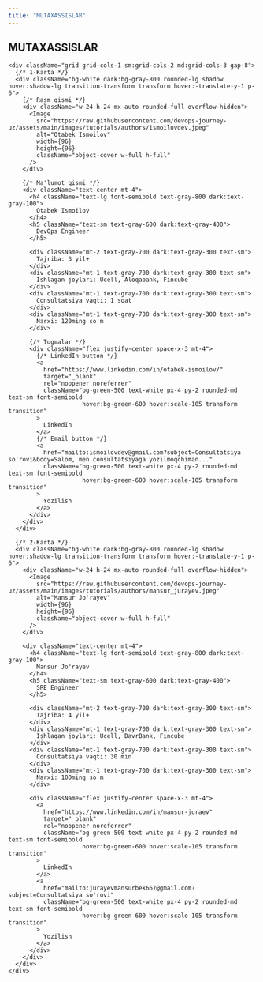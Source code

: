 ```yaml
---
title: "MUTAXASSISLAR"
---
```



<section className="py-10">
  <div className="max-w-6xl mx-auto px-4">
    <h2 className="text-center text-3xl font-bold text-gray-800 dark:text-white mb-8">
      MUTAXASSISLAR
    </h2>

    <div className="grid grid-cols-1 sm:grid-cols-2 md:grid-cols-3 gap-8">
      {/* 1-Karta */}
      <div className="bg-white dark:bg-gray-800 rounded-lg shadow hover:shadow-lg transition-transform transform hover:-translate-y-1 p-6">
        {/* Rasm qismi */}
        <div className="w-24 h-24 mx-auto rounded-full overflow-hidden">
          <Image
            src="https://raw.githubusercontent.com/devops-journey-uz/assets/main/images/tutorials/authors/ismoilovdev.jpeg" 
            alt="Otabek Ismoilov"
            width={96}
            height={96}
            className="object-cover w-full h-full"
          />
        </div>

        {/* Ma'lumot qismi */}
        <div className="text-center mt-4">
          <h4 className="text-lg font-semibold text-gray-800 dark:text-gray-100">
            Otabek Ismoilov
          </h4>
          <h5 className="text-sm text-gray-600 dark:text-gray-400">
            DevOps Engineer
          </h5>

          <div className="mt-2 text-gray-700 dark:text-gray-300 text-sm">
            Tajriba: 3 yil+
          </div>
          <div className="mt-1 text-gray-700 dark:text-gray-300 text-sm">
            Ishlagan joylari: Ucell, Aloqabank, Fincube
          </div>
          <div className="mt-1 text-gray-700 dark:text-gray-300 text-sm">
            Consultatsiya vaqti: 1 soat
          </div>
          <div className="mt-1 text-gray-700 dark:text-gray-300 text-sm">
            Narxi: 120ming so'm
          </div>

          {/* Tugmalar */}
          <div className="flex justify-center space-x-3 mt-4">
            {/* LinkedIn button */}
            <a
              href="https://www.linkedin.com/in/otabek-ismoilov/"
              target="_blank"
              rel="noopener noreferrer"
              className="bg-green-500 text-white px-4 py-2 rounded-md text-sm font-semibold 
                         hover:bg-green-600 hover:scale-105 transform transition"
            >
              LinkedIn
            </a>
            {/* Email button */}
            <a
              href="mailto:ismoilovdev@gmail.com?subject=Consultatsiya so'rovi&body=Salom, men consultatsiyaga yozilmoqchiman..."
              className="bg-green-500 text-white px-4 py-2 rounded-md text-sm font-semibold 
                         hover:bg-green-600 hover:scale-105 transform transition"
            >
              Yozilish
            </a>
          </div>
        </div>
      </div>

      {/* 2-Karta */}
      <div className="bg-white dark:bg-gray-800 rounded-lg shadow hover:shadow-lg transition-transform transform hover:-translate-y-1 p-6">
        <div className="w-24 h-24 mx-auto rounded-full overflow-hidden">
          <Image
            src="https://raw.githubusercontent.com/devops-journey-uz/assets/main/images/tutorials/authors/mansur_jurayev.jpeg"
            alt="Mansur Jo'rayev"
            width={96}
            height={96}
            className="object-cover w-full h-full"
          />
        </div>

        <div className="text-center mt-4">
          <h4 className="text-lg font-semibold text-gray-800 dark:text-gray-100">
            Mansur Jo'rayev
          </h4>
          <h5 className="text-sm text-gray-600 dark:text-gray-400">
            SRE Engineer
          </h5>

          <div className="mt-2 text-gray-700 dark:text-gray-300 text-sm">
            Tajriba: 4 yil+
          </div>
          <div className="mt-1 text-gray-700 dark:text-gray-300 text-sm">
            Ishlagan joylari: Ucell, DavrBank, Fincube
          </div>
          <div className="mt-1 text-gray-700 dark:text-gray-300 text-sm">
            Consultatsiya vaqti: 30 min
          </div>
          <div className="mt-1 text-gray-700 dark:text-gray-300 text-sm">
            Narxi: 100ming so'm
          </div>

          <div className="flex justify-center space-x-3 mt-4">
            <a
              href="https://www.linkedin.com/in/mansur-juraev"
              target="_blank"
              rel="noopener noreferrer"
              className="bg-green-500 text-white px-4 py-2 rounded-md text-sm font-semibold 
                         hover:bg-green-600 hover:scale-105 transform transition"
            >
              LinkedIn
            </a>
            <a
              href="mailto:jurayevmansurbek667@gmail.com?subject=Consultatsiya so'rovi"
              className="bg-green-500 text-white px-4 py-2 rounded-md text-sm font-semibold 
                         hover:bg-green-600 hover:scale-105 transform transition"
            >
              Yozilish
            </a>
          </div>
        </div>
      </div>
    </div>
  </div>
</section>
